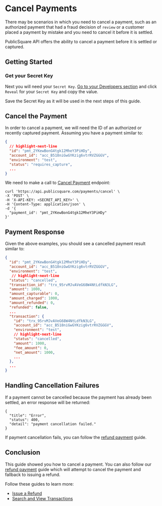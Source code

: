 
# Cancel Payments

There may be scenarios in which you need to cancel a payment, such as an authorized payment that had a fraud decision of `review` or a customer placed a payment by mistake and you need to cancel it before it is settled.

PublicSquare API offers the ability to cancel a payment before it is settled or captured.

## Getting Started

<GettingStartedSection />

### Get your Secret Key

Next you will need your `Secret Key`. [Go to your Developers section](https://portal.publicsquare.com/developers/api-keys) and click `Reveal` for your `Secret Key` and copy the value.

<Alert>Save the Secret Key as it will be used in the next steps of this guide.</Alert>

## Cancel the Payment

In order to cancel a payment, we will need the ID of an authorized or recently captured payment. Assuming you have a payment similar to:

```json showLineNumbers title="Authorized Payment"
{
  // highlight-next-line
  "id": "pmt_2YKewBonG4tgk12MheY3PiHDy",
  "account_id": "acc_B518niGwGYKzig6vtrRVZGGGV",
  "environment": "test",
  "status": "requires_capture",
  ...
}
```

We need to make a call to [Cancel Payment](/api/financial/cancels-a-payment) endpoint:

```shell showLineNumbers title="Create a Payment"
curl 'https://api.publicsquare.com/payments/cancel' \
-X 'POST' \
-H 'X-API-KEY: <SECRET_API_KEY>' \
-H 'Content-Type: application/json' \
-d '{
  "payment_id": "pmt_2YKewBonG4tgk12MheY3PiHDy"
}'
```

## Payment Response

Given the above examples, you should see a cancelled payment result similar to:

```json showLineNumbers
{
  "id": "pmt_2YKewBonG4tgk12MheY3PiHDy",
  "account_id": "acc_B518niGwGYKzig6vtrRVZGGGV",
  "environment": "test",
   // highlight-next-line
  "status": "cancelled",
  "transaction_id": "trx_95rvMJvAVeG68W4NtLdfkN3LG",
  "amount": 1000,
  "amount_capturable": 0,
  "amount_charged": 1000,
  "amount_refunded": 0,
  "refunded": false,
  ...
  "transaction": {
    "id": "trx_95rvMJvAVeG68W4NtLdfkN3LG",
    "account_id": "acc_B518niGwGYKzig6vtrRVZGGGV",
    "environment": "test",
    // highlight-next-line
    "status": "cancelled",
    "amount": 1000,
    "fee_amount": 0,
    "net_amount": 1000,
    ...
  },
  ...
}
```

## Handling Cancellation Failures

If a payment cannot be cancelled because the payment has already been settled, an error response will be returned:

```shell showLineNumbers
{
  "title": "Error",
  "status": 400,
  "detail": "payment cancellation failed."
}
```

If payment cancellation fails, you can follow the [refund payment](/guides/refunds/refund-payments) guide.

## Conclusion

This guide showed you how to cancel a payment. You can also follow our [refund payment](/guides/refunds/refund-payments) guide which will attempt to cancel the payment and fallback to issuing a refund.

Follow these guides to learn more:

- [Issue a Refund](/guides/refunds/refund-payments)
- [Search and View Transactions](/guides/transactions/search-and-view-transactions)
